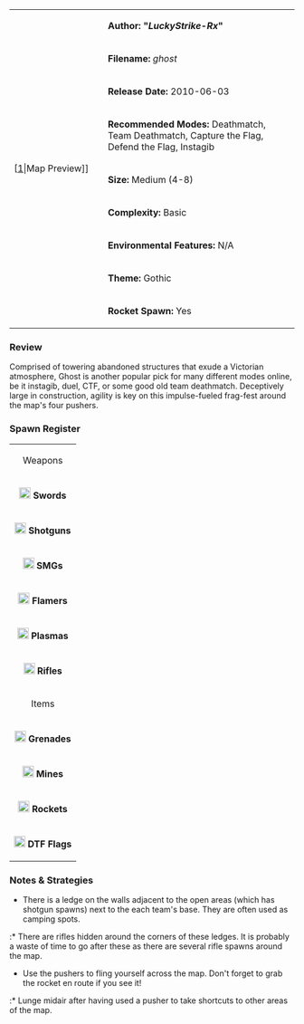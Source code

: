 {| border="1" cellpadding="2" width="800px"
|rowspan="9" width="150px"|[[File:Ghost.png|thumb|center]|Map Preview]]
|'''Author: "''LuckyStrike-Rx''"'''
|-
|'''Filename:''' ''ghost''
|-
| '''Release Date:''' 2010-06-03
|-
|'''Recommended Modes:''' Deathmatch, Team Deathmatch, Capture the Flag, Defend the Flag, Instagib
|-
|'''Size:''' Medium (4-8)
|-
|'''Complexity:''' Basic
|-
|'''Environmental Features:''' N/A
|-
|'''Theme:''' Gothic
|-
|'''Rocket Spawn:''' Yes
|}

=== Review ===

Comprised of towering abandoned structures that exude a Victorian atmosphere, Ghost is another popular pick for many different modes online, be it instagib, duel, CTF, or some good old team deathmatch. Deceptively large in construction, agility is key on this impulse-fueled frag-fest around the map's four pushers.

=== Spawn Register ===
{| border="1" cellpadding="2" width="150px"
|colspan="2" align="center"|Weapons
|-
|[[File:Sword.png|20px]] '''Swords''' || 2
|-
|[[File:Shotgun.png|20px]] '''Shotguns''' || 4
|-
|[[File:Smg.png|20px]] '''SMGs''' || 2
|-
|[[File:Flamer.png|20px]] '''Flamers''' || 2
|-
|[[File:Plasma.png|20px]] '''Plasmas''' || 2
|-
| [[File:Rifle.png|20px]] '''Rifles''' || 6
|-
|colspan="2" align="center"|Items
|-
| [[File:Grenade.png|20px]] '''Grenades''' || 4
|-
| [[File:Mine.png|20px]] '''Mines''' || 4
|-
| [[File:Rocket.png|20px]] '''Rockets''' || 1
|-
| [[File:Flag.png|20px]] '''DTF Flags''' || 4
|}


=== Notes & Strategies ===

* There is a ledge on the walls adjacent to the open areas (which has shotgun spawns) next to the each team's base. They are often used as camping spots. 
:* There are rifles hidden around the corners of these ledges. It is probably a waste of time to go after these as there are several rifle spawns around the map.
* Use the pushers to fling yourself across the map. Don't forget to grab the rocket en route if you see it!
:* Lunge midair after having used a pusher to take shortcuts to other areas of the map.